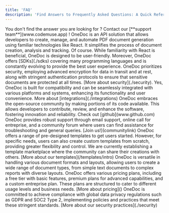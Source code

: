 ```yaml
---
title: 'FAQ'
description: 'Find Answers to Frequently Asked Questions: A Quick Reference Guide.'
---
```


<Tip>
You don't find the answer you are looking for ? Contact our [**support team**](www.codemuse.app) !
</Tip>

<AccordionGroup>
  <Accordion title="What is Onedoc ?">
    OneDoc is an API solution that allows developers to create, manage, and automate PDF document generation using familiar technologies like React. It simplifies the process of document creation, analysis and tracking. 
  </Accordion>
  <Accordion title="Is OneDoc suitable for developers with no prior experience in React?">
    Of course. While familiarity with React is beneficial, OneDoc is designed to be user-friendly. Moreover, OneDoc offers [SDKs](./sdks) covering many programming languages and is constantly evolving to provide the best user experience.
  </Accordion>
  <Accordion title="How secure is OneDoc when handling sensitive documents?">
    OneDoc prioritizes security, employing advanced encryption for data in transit and at rest, along with stringent authentication protocols to ensure that sensitive documents are protected at all times. [More about security](./security).
  </Accordion>
  <Accordion title="Can OneDoc be integrated with other software or platforms?">
    Yes, OneDoc is built for compatibility and can be seamlessly integrated with various platforms and systems, enhancing its functionality and user convenience. More about [integrations](./integrations)
  </Accordion>
  <Accordion title="Is there an open-source component to OneDoc?">
  OneDoc embraces the open-source community by making portions of its code available. This allows developers to contribute, review, and enhance the software, fostering innovation and reliability. Check out [github](www.github.com)
  </Accordion>
  <Accordion title="What kind of support does OneDoc offer for troubleshooting and queries?">
    OneDoc provides robust support through email support, online call for entreprise, and a community forum where users can find assistance for troubleshooting and general queries. [Join us!](communitylink)
  </Accordion>
  <Accordion title="Are there any templates available, or do users need to design PDFs from scratch?">
    OneDoc offers a range of pre-designed templates to get users started. However, for specific needs, users can also create custom templates from scratch, providing greater flexibility and control. We are currently establishing a template marketplace where the community can share their creations with others. [More about our templates](/templates/intro)
  </Accordion>
  <Accordion title="Does OneDoc handle different document formats and layouts?">
    OneDoc is versatile in handling various document formats and layouts, allowing users to create a wide range of document types, from simple text documents to complex reports with diverse layouts.
  </Accordion>
  <Accordion title="What are the pricing plans for OneDoc?">
    OneDoc offers various pricing plans, including a free tier with basic features, premium plans for advanced capabilities, and a custom entreprise plan. These plans are structured to cater to different usage levels and business needs. [More about pricing]()
  </Accordion>
  <Accordion title="What measures does OneDoc take to ensure data privacy compliance?">
    OneDoc is committed to achieve compliance with global data privacy regulations such as GDPR and SOC2 Type 2, implementing policies and practices that meet these stringent standards. [More about our security practices](./security)
  </Accordion>
</AccordionGroup>